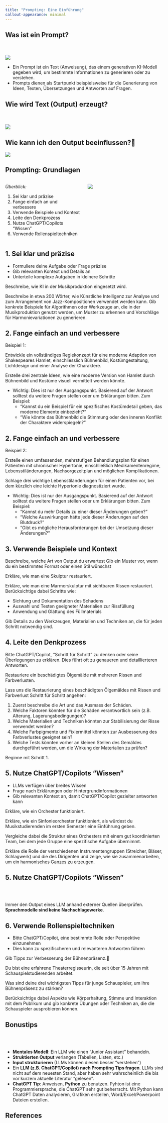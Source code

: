 ```yaml
---
title: "Prompting: Eine Einführung"
callout-appearance: minimal
---
```


## Was ist ein Prompt?

<br> <br>
![](../../assets/images/unlock-llm.png)

- Ein Prompt ist ein Text (Anweisung), das einem generativen KI-Modell gegeben wird, um bestimmte Informationen zu generieren oder zu verstehen.
- Prompts dienen als Startpunkt beispielsweise für die Generierung von Ideen, Texten, Übersetzungen und Antworten auf Fragen. 



## Wie wird Text (Output) erzeugt?

<br> <br>
![](../../assets/images/once-upon-a-time.png)



## Wie kann ich den Output beeinflussen?


![](../../assets/images/output-beeinflussen.png)




## Prompting: Grundlagen
:::: {.columns}
::: {.column width="50%"}
*Überblick:*

1. Sei klar und präzise
2. Fange einfach an und verbessere
3. Verwende Beispiele und Kontext
4. Leite den Denkprozess
5. Nutze ChatGPT/Copilots "Wissen"
6. Verwende Rollenspieltechniken

:::
::: {.column width="50%"}
![](../../assets/images/popart.png)
:::
::::

## 1. Sei klar und präzise


- Formuliere deine Aufgabe oder Frage präzise
- Gib relevanten Kontext und Details an
- Unterteile komplexe Aufgaben in kleinere Schritte

::: {.callout-tip title="❌"}
Beschreibe, wie KI in der Musikproduktion eingesetzt wird.
:::
::: {.callout-tip title="✅"}
Beschreibe in etwa 200 Wörter, wie Künstliche Intelligenz zur Analyse und zum Arrangement von Jazz-Kompositionen verwendet werden kann. Gib konkrete Beispiele für Algorithmen oder Werkzeuge an, die in der Musikproduktion genutzt werden, um Muster zu erkennen und Vorschläge für Harmonievariationen zu generieren.
:::



## 2. Fange einfach an und verbessere {.smaller}

Beispiel 1:

::: {.callout-tip title="❌"}
Entwickle ein vollständiges Regiekonzept für eine moderne Adaption von Shakespeares Hamlet, einschliesslich Bühnenbild, Kostümgestaltung, Lichtdesign und einer Analyse der Charaktere.
:::

::: {.callout-tip title="✅"}
Erstelle drei zentrale Ideen, wie eine moderne Version von Hamlet durch Bühnenbild und Kostüme visuell vermittelt werden könnte.
:::

- Wichtig: Dies ist nur der Ausgangspunkt. Basierend auf der Antwort solltest du weitere Fragen stellen oder um Erklärungen bitten. Zum Beispiel:
  + "Kannst du ein Beispiel für ein spezifisches Kostümdetail geben, das moderne Elemente einbezieht?"
  + "Wie könnte das Bühnenbild die Stimmung oder den inneren Konflikt der Charaktere widerspiegeln?"


## 2. Fange einfach an und verbessere {.smaller}

Beispiel 2:


::: {.callout-tip title="❌"}
Erstelle einen umfassenden, mehrstufigen Behandlungsplan für einen Patienten mit chronischer Hypertonie, einschließlich Medikamentenregime, Lebensstiländerungen, Nachsorgezeitplan und möglichen Komplikationen.
:::

::: {.callout-tip title="✅"}
Schlage drei wichtige Lebensstiländerungen für einen Patienten vor, bei dem kürzlich eine leichte Hypertonie diagnostiziert wurde.
:::

- Wichtig: Dies ist nur der Ausgangspunkt. Basierend auf der Antwort solltest du weitere Fragen stellen oder um Erklärungen bitten. Zum Beispiel:
  + "Kannst du mehr Details zu einer dieser Änderungen geben?"
  + "Welche Auswirkungen hätte jede dieser Änderungen auf den Blutdruck?"
  + "Gibt es mögliche Herausforderungen bei der Umsetzung dieser Änderungen?"



## 3. Verwende Beispiele und Kontext

Beschreibe, welche Art von Output du erwartest
Gib ein Muster vor, wenn du ein bestimmtes Format oder einen Stil wünschst

::: {.callout-tip title="❌"}
Erkläre, wie man eine Skulptur restauriert.
:::

::: {.callout-tip title="✅"}
Erkläre, wie man eine Marmorskulptur mit sichtbaren Rissen restauriert. Berücksichtige dabei Schritte wie:

  + Sichtung und Dokumentation des Schadens
  + Auswahl und Testen geeigneter Materialien zur Rissfüllung
  + Anwendung und Glättung des Füllmaterials

Gib Details zu den Werkzeugen, Materialien und Techniken an, die für jeden Schritt notwendig sind.
:::

## 4. Leite den Denkprozess {.smaller}

Bitte ChatGPT/Copilot, "Schritt für Schritt" zu denken oder seine Überlegungen zu erklären. Dies führt oft zu genaueren und detaillierteren Antworten.


::: {.callout-tip title="❌"}
Restauriere ein beschädigtes Ölgemälde mit mehreren Rissen und Farbverlusten.
:::

::: {.callout-tip title="✅"}
Lass uns die Restaurierung eines beschädigten Ölgemäldes mit Rissen und Farbverlust Schritt für Schritt angehen:

  1. Zuerst beschreibe die Art und das Ausmass der Schäden.
  2. Welche Faktoren könnten für die Schäden verantwortlich sein (z.B. Alterung, Lagerungsbedingungen)?
  3. Welche Materialien und Techniken könnten zur Stabilisierung der Risse verwendet werden?
  4. Welche Farbpigmente und Fixiermittel könnten zur Ausbesserung des Farbverlustes geeignet sein?
  5. Welche Tests könnten vorher an kleinen Stellen des Gemäldes durchgeführt werden, um die Wirkung der Materialien zu prüfen?

  Beginne mit Schritt 1.
:::

## 5. Nutze ChatGPT/Copilots "Wissen" {.smaller}

- LLMs verfügen über breites Wissen
- Frage nach Erklärungen oder Hintergrundinformationen
- Gib relevanten Kontext an, damit ChatGPT/Copilot gezielter antworten kann

::: {.callout-tip title="❌"}
Erkläre, wie ein Orchester funktioniert.
:::

::: {.callout-tip title="✅"}
Erkläre, wie ein Sinfonieorchester funktioniert, als würdest du Musikstudierenden im ersten Semester eine Einführung geben. 

Vergleiche dabei die Struktur eines Orchesters mit einem gut koordinierten Team, bei dem jede Gruppe eine spezifische Aufgabe übernimmt. 

Erkläre die Rolle der verschiedenen Instrumentengruppen (Streicher, Bläser, Schlagwerk) und die des Dirigenten und zeige, wie sie zusammenarbeiten, um ein harmonisches Ganzes zu erzeugen.
:::

## 5. Nutze ChatGPT/Copilots "Wissen"

<br> <br>

::: {.callout-caution title="Achtung" appearance="default"}
Immer den Output eines LLM anhand externer Quellen überprüfen. **Sprachmodelle sind keine Nachschlagewerke**.
:::

## 6. Verwende Rollenspieltechniken {.smaller}


- Bitte ChatGPT/Copilot, eine bestimmte Rolle oder Perspektive einzunehmen
- Dies kann zu spezifischeren und relevanteren Antworten führen

::: {.callout-tip title="❌"}
Gib Tipps zur Verbesserung der Bühnenpräsenz.
:::

::: {.callout-tip title="✅"}
Du bist eine erfahrene Theaterregisseurin, die seit über 15 Jahren mit Schauspielstudierenden arbeitet. 

Was sind deine drei wichtigsten Tipps für junge Schauspieler, um ihre Bühnenpräsenz zu stärken? 

Berücksichtige dabei Aspekte wie Körperhaltung, Stimme und Interaktion mit dem Publikum und gib konkrete Übungen oder Techniken an, die die Schauspieler ausprobieren können.
:::

## Bonustips
<br> <br>

::: {.callout-tip}
- **Mentales Modell**: Ein LLM wie einen "Junior Assistant" behandeln.
- **Struktierten Output** verlangen (Tabellen, Listen, etc.)
- **Input strukturieren** (LLMs können diesen besser "verstehen")
- Ein **LLM (z.B. ChatGPT/Copilot) nach Prompting Tips fragen**. LLMs sind nicht auf dem neuesten Stand, aber haben sehr wahrscheinlich die bis vor kurzem aktuelle Literatur "gelesen".
- **ChatGPT Tip**: Anweisen, **Python** zu benutzen. Pyhton ist eine Programmiersprache, die ChatGPT sehr gut beherrscht. Mit Python kann ChatGPT Daten analysieren, Grafiken erstellen, Word/Excel/Powerpoint Dateien erstellen.
:::

<!-- ## Questions / Discussion {{< bi chat-dots >}} -->

## References {background-color="#D8DEE9"}

::: {#refs}
:::
